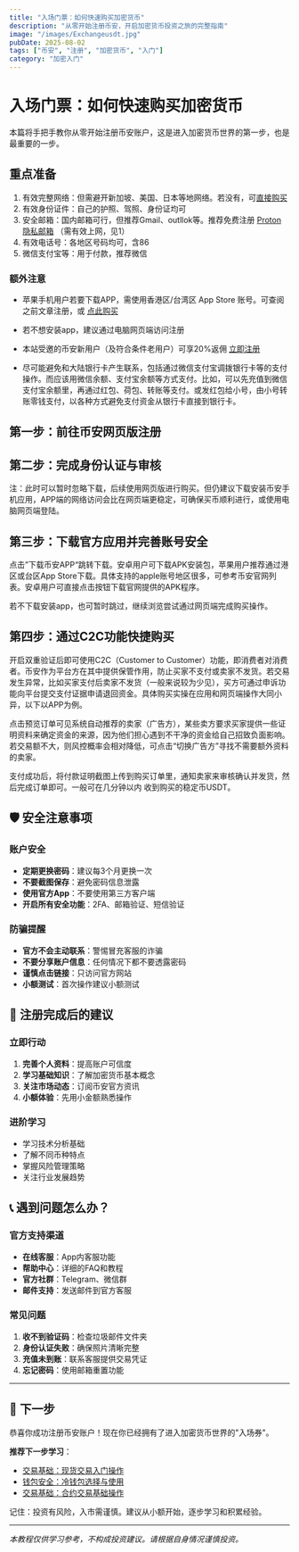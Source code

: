 ```yaml
---
title: "入场门票：如何快速购买加密货币"
description: "从零开始注册币安，开启加密货币投资之旅的完整指南"
image: "/images/Exchangeusdt.jpg"
pubDate: 2025-08-02
tags: ["币安", "注册", "加密货币", "入门"]
category: "加密入门"
---
```



# 入场门票：如何快速购买加密货币

本篇将手把手教你从零开始注册币安账户，这是进入加密货币世界的第一步，也是最重要的一步。

## 重点准备

1. 有效完整网络：但需避开新加坡、美国、日本等地网络。若没有，可[直接购买](https://txdpn.com/#/register?code=vDjxZAUT)
2. 有效身份证件：自己的护照、驾照、身份证均可
3. 安全邮箱：国内邮箱可行，但推荐Gmail、outllok等。推荐免费注册 [Proton 隐私邮箱](https://proton.me/mail) （需有效上网，见1）
4. 有效电话号：各地区号码均可，含86
5. 微信支付宝等：用于付款，推荐微信

### 额外注意

- 苹果手机用户若要下载APP，需使用香港区/台湾区 App Store 账号。可查阅之前文章注册，或 [点此购买](https://nf.video/4ixp6h/?gid=31&skuId=287) 

- 若不想安装app，建议通过电脑网页端访问注册

- 本站受邀的币安新用户（及符合条件老用户）可享20%返佣  [立即注册](https://www.maxweb.cc/join?ref=SHUOMING)

- 尽可能避免和大陆银行卡产生联系，包括通过微信支付宝调拨银行卡等的支付操作。而应该用微信余额、支付宝余额等方式支付。比如，可以先充值到微信支付宝余额里，再通过红包、荷包、转账等支付。或发红包给小号，由小号转账零钱支付，以各种方式避免支付资金从银行卡直接到银行卡。

## 第一步：前往币安网页版注册

<ImageOptimizer 
  src="/images/posts/bn1.png"
  alt="币安注册网页版"
  type="phone"
  size="md"
  align="right"
  shadow="none"
  caption="1.打开币安官网填写邮箱或手机号并收取验证码填入"
/>
<ImageOptimizer 
  src="/images/posts/bn2.png"
  alt="币安注册界面2"
  type="phone"
  size="md"
  align="right"
  shadow="none"
  caption="2.短信为例，填入短信验证码并点击下一步"
/>
<ImageOptimizer 
  src="/images/posts/bn3.png"
  alt="币安注册界面3"
  type="phone"
  size="md"
  align="right"
  shadow="none"
  caption="3.设置密码，8-128位，包括大小写和数字"
/>
<ImageOptimizer 
  src="/images/posts/bn4.png"
  alt="币安注册界面3"
  type="phone"
  size="md"
  align="right"
  shadow="none"
  caption="4.设置成功会看见SHUOMING，成功参与返佣活动"
/>

## 第二步：完成身份认证与审核

<ImageOptimizer 
  src="/images/posts/bn5.png"
  alt="币安注册网页版"
  type="phone"
  size="md"
  align="right"
  shadow="none"
  caption="1.继续流程，下拉并点击立即身份认证"
/>



<ImageOptimizer 
  src="/images/posts/bn7.png"
  alt="币安注册界面2"
  type="phone"
  size="md"
  align="right"
  shadow="none"
  caption="2.身份证驾照和护照均可认证"
/>


<ImageOptimizer 
  src="/images/posts/bn8.png"
  alt="币安注册界面3"
  type="phone"
  size="md"
  align="right"
  shadow="none"
  caption="3.选择护照或身份证照片上传"
/>



<ImageOptimizer 
  src="/images/posts/bn10.png"
  alt="币安注册界面3"
  type="phone"
  size="md"
  align="right"
  shadow="none"
  caption="4.人脸扫描并核对身份证件信息"
/>


<ImageOptimizer 
  src="/images/posts/bn11.png"
  alt="币安注册界面3"
  type="phone"
  size="md"
  align="right"
  shadow="none"
  caption="5.个人信息从身份证件直接读取，但需补充地址信息（暂时无需证明材料）"
/>

<ImageOptimizer 
  src="/images/posts/bn12.png"
  alt="币安注册界面3"
  type="phone"
  size="md"
  align="right"
  shadow="none"
  caption="6.完成提交审核，大约30分钟返回结果"
/>

注：此时可以暂时忽略下载，后续使用网页版进行购买。但仍建议下载安装币安手机应用，APP端的网络访问会比在网页端更稳定，可确保买币顺利进行，或使用电脑网页端登陆。


## 第三步：下载官方应用并完善账号安全

点击”下载币安APP“跳转下载。安卓用户可下载APK安装包，苹果用户推荐通过港区或台区App Store下载。具体支持的apple账号地区很多，可参考币安官网列表。安卓用户可直接点击按钮下载官网提供的APK程序。

<ImageOptimizer 
  src="/images/posts/bn13.png"
  alt="币安注册界面3"
  type="phone"
  size="md"
  align="right"
  shadow="none"
  caption=""
/>
若不下载安装app，也可暂时跳过，继续浏览尝试通过网页端完成购买操作。

<ImageOptimizer 
  src="/images/posts/bn14.png"
  alt="币安注册界面3"
  type="phone"
  size="md"
  align="right"
  shadow="none"
  caption="1.不下载应用也可继续，通过网页端开启双重验证。资料提交后下拉页面，找到并点击“账户安全”"
/>


<ImageOptimizer 
  src="/images/posts/bn15.png"
  alt="币安注册界面3"
  type="phone"
  size="md"
  align="right"
  shadow="none"
  caption="2.点击开启双重验证，开启过后才能买币"
/>

<ImageOptimizer 
  src="/images/posts/bn16.png"
  alt="币安注册界面3"
  type="phone"
  size="md"
  align="right"
  shadow="none"
  caption="3.在双重验证界面下拉添加验证邮箱（或手机号码），此处手机号码和邮箱都必须打勾"
/>

## 第四步：通过C2C功能快捷购买

开启双重验证后即可使用C2C（Customer to Customer）功能，即消费者对消费者。币安作为平台方在其中提供保管作用，防止买家不支付或卖家不发货。若交易发生异常，比如买家支付后卖家不发货（一般来说较为少见），买方可通过申诉功能向平台提交支付证据申请退回资金。具体购买实操在应用和网页端操作大同小异，以下以APP为例。

<ImageOptimizer 
  src="/images/posts/bn18.png"
  alt="币安注册界面3"
  type="phone"
  size="md"
  align="right"
  shadow="none"
  caption="1.在应用首页点击“添加资金”或“C2C买币”进行充值"
/>

<ImageOptimizer 
  src="/images/posts/bn19.png"
  alt="币安注册界面3"
  type="phone"
  size="md"
  align="right"
  shadow="none"
  caption="2.选择C2C点对点交易（没有数字资产) "
/>

<ImageOptimizer 
  src="/images/posts/bn20.png"
  alt="币安注册界面3"
  type="phone"
  size="md"
  align="right"
  shadow="none"
  caption="3.C2C列表会展示许多“广告”，即卖家们挂出的稳定币出售报价。可在其中选择适合自己的方式，重视安全可考虑勾选“神盾”筛选"
/>

<ImageOptimizer 
  src="/images/posts/bn21.png"
  alt="币安注册界面3"
  type="phone"
  size="md"
  align="right"
  shadow="none"
  caption="4.新手建议点选C2C列表顶部的“快捷区”进入快速通道。确认买入币种是稳定币”USDT“，然后输入支付金额，比如这里是支付 1000 RMB换 140.25 USDT。"
/>

<ImageOptimizer 
  src="/images/posts/bn22.png"
  alt="币安注册界面3"
  type="phone"
  size="md"
  align="right"
  shadow="none"
  caption="5.选择付款渠道，建议微信（尤其是用小号、用红包）途径，支付宝也可考虑"
/>

点击预览订单可见系统自动推荐的卖家（广告方），某些卖方要求买家提供一些证明资料来确定资金的来源，因为他们担心遇到不干净的资金给自己招致负面影响。若交易额不大，则风控概率会相对降低，可点击“切换广告方”寻找不需要额外资料的卖家。

<ImageOptimizer 
  src="/images/posts/bn23.png"
  alt="币安注册界面3"
  type="phone"
  size="md"
  align="right"
  shadow="none"
  caption="6.确认好卖家（广告方）和交易方式（微信/支付宝）后，点击“下单”发起购买订单"
/>

<ImageOptimizer 
  src="/images/posts/bn24.png"
  alt="币安注册界面3"
  type="phone"
  size="md"
  align="right"
  shadow="none"
  caption="7.在订单里通过聊天与卖家展开沟通，完成相应步骤，包括但不限于添加微信好友，扫描二维码，发送红包等方式，"
/>

支付成功后，将付款证明截图上传到购买订单里，通知卖家来审核确认并发货，然后完成订单即可。一般可在几分钟以内
收到购买的稳定币USDT。


## 🛡️ 安全注意事项

### 账户安全
- **定期更换密码**：建议每3个月更换一次
- **不要截图保存**：避免密码信息泄露
- **使用官方App**：不要使用第三方客户端
- **开启所有安全功能**：2FA、邮箱验证、短信验证

### 防骗提醒
- **官方不会主动联系**：警惕冒充客服的诈骗
- **不要分享账户信息**：任何情况下都不要透露密码
- **谨慎点击链接**：只访问官方网站
- **小额测试**：首次操作建议小额测试

## 🎉 注册完成后的建议

### 立即行动
1. **完善个人资料**：提高账户可信度
2. **学习基础知识**：了解加密货币基本概念
3. **关注市场动态**：订阅币安官方资讯
4. **小额体验**：先用小金额熟悉操作

### 进阶学习
- 学习技术分析基础
- 了解不同币种特点
- 掌握风险管理策略
- 关注行业发展趋势

## 📞 遇到问题怎么办？

### 官方支持渠道
- **在线客服**：App内客服功能
- **帮助中心**：详细的FAQ和教程
- **官方社群**：Telegram、微信群
- **邮件支持**：发送邮件到官方客服

### 常见问题
1. **收不到验证码**：检查垃圾邮件文件夹
2. **身份认证失败**：确保照片清晰完整
3. **充值未到账**：联系客服提供交易凭证
4. **忘记密码**：使用邮箱重置功能

---

## 🚀 下一步

恭喜你成功注册币安账户！现在你已经拥有了进入加密货币世界的"入场券"。

**推荐下一步学习**：
- [交易基础：现货交易入门操作](/tradexianhuo)
- [钱包安全：冷钱包选择与使用](/sustainable-living)
- [交易基础：合约交易基础操作](/tradeheyue)

记住：投资有风险，入市需谨慎。建议从小额开始，逐步学习和积累经验。

---

*本教程仅供学习参考，不构成投资建议。请根据自身情况谨慎投资。*